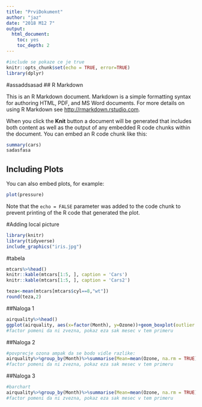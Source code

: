 ```yaml
---
title: "PrviDokument"
author: "jaz"
date: "2018 M12 7"
output: 
  html_document: 
    toc: yes
    toc_depth: 2
---
```


```r
#include se pokaze ce je true
knitr::opts_chunk$set(echo = TRUE, error=TRUE)
library(dplyr)
```
#assaddsasad
## R Markdown

This is an R Markdown document. Markdown is a simple formatting syntax for authoring HTML, PDF, and MS Word documents. For more details on using R Markdown see <http://rmarkdown.rstudio.com>.

When you click the **Knit** button a document will be generated that includes both content as well as the output of any embedded R code chunks within the document. You can embed an R code chunk like this:

```r
summary(cars)
sadasfasa
```

## Including Plots

You can also embed plots, for example:

```r
plot(pressure)
```

Note that the `echo = FALSE` parameter was added to the code chunk to prevent printing of the R code that generated the plot.

#Adding local picture
```r
library(knitr)
library(tidyverse)
include_graphics("iris.jpg")
```

#tabela

<div class="columns-2">
```r
mtcars%>%head()
knitr::kable(mtcars[1:5, ], caption = 'Cars')
knitr::kable(mtcars[1:5, ], caption = 'Cars2')
```
</div>

```r
teza<-mean(mtcars[mtcars$cyl==8,"wt"])
round(teza,2)

```

<!--kolokvij vaja-->
##Naloga 1
<!-- vrednost ozona po mesecih, y je ozon, x je mesec-->
```r
airquality%>%head()
ggplot(airquality, aes(x=factor(Month), y=Ozone))+geom_boxplot(outlier.colour = "blue")+geom_point()
#factor pomeni da ni zvezna, pokaz eza sak mesec v tem primeru
```

##Naloga 2

```r
#povprecje ozona ampak da se bodo vidle razlike: 
airquality%>%group_by(Month)%>%summarise(Mean=mean(Ozone, na.rm = TRUE))%>%ggplot(aes(x=Month, y=Mean))+geom_smooth()
#factor pomeni da ni zvezna, pokaz eza sak mesec v tem primeru

```

##Naloga 3

```r
#barchart
airquality%>%group_by(Month)%>%summarise(Mean=mean(Ozone, na.rm = TRUE))%>%ggplot(aes(x=Month, y=Mean))+geom_bar(stat = "identity")
#factor pomeni da ni zvezna, pokaz eza sak mesec v tem primeru

```




















